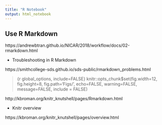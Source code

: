 ```yaml
---
title: "R Notebook"
output: html_notebook
---
```


## Use R Markdown

https://andrewbtran.github.io/NICAR/2018/workflow/docs/02-rmarkdown.html

- Troubleshooting in R Markdown

https://smithcollege-sds.github.io/sds-public/rmarkdown_problems.html

> {r global_options, include=FALSE}
> knitr::opts_chunk$set(fig.width=12, fig.height=8, fig.path='Figs/', echo=FALSE, warning=FALSE, message=FALSE, include = FALSE)

http://kbroman.org/knitr_knutshell/pages/Rmarkdown.html

- Knitr overview

https://kbroman.org/knitr_knutshell/pages/overview.html


